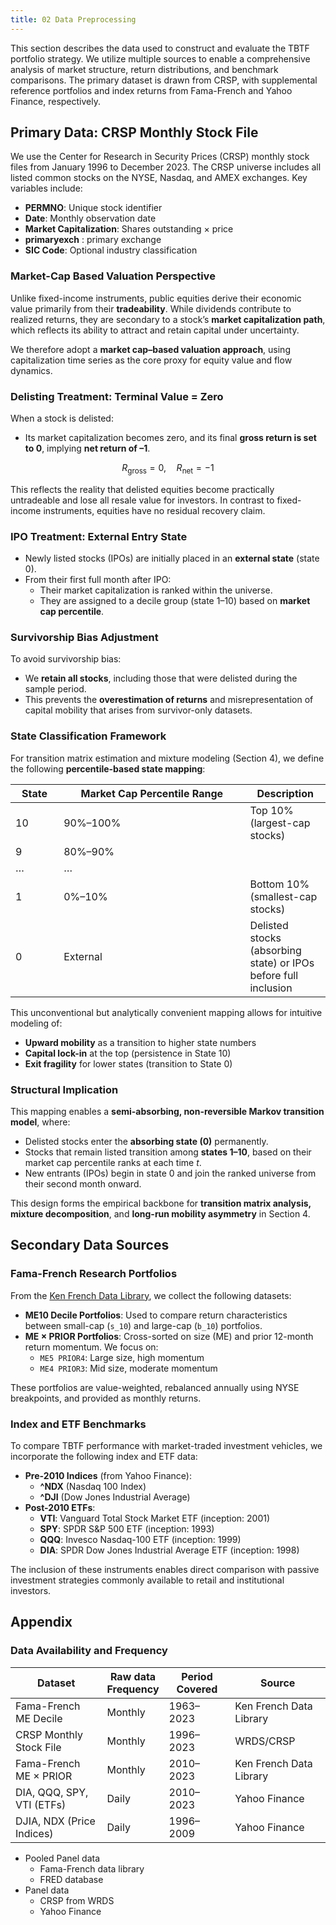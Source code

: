 ```yaml
---
title: 02 Data Preprocessing
---
```


This section describes the data used to construct and evaluate the TBTF portfolio strategy. We utilize multiple sources to enable a comprehensive analysis of market structure, return distributions, and benchmark comparisons. The primary dataset is drawn from CRSP, with supplemental reference portfolios and index returns from Fama-French and Yahoo Finance, respectively.

## Primary Data: CRSP Monthly Stock File

We use the Center for Research in Security Prices (CRSP) monthly stock files from January 1996 to December 2023. The CRSP universe includes all listed common stocks on the NYSE, Nasdaq, and AMEX exchanges. Key variables include:

- **PERMNO**: Unique stock identifier  
- **Date**: Monthly observation date  
- **Market Capitalization**: Shares outstanding × price  
- **primaryexch** : primary exchange
- **SIC Code**: Optional industry classification  

### Market-Cap Based Valuation Perspective

Unlike fixed-income instruments, public equities derive their economic value primarily from their **tradeability**. While dividends contribute to realized returns, they are secondary to a stock’s **market capitalization path**, which reflects its ability to attract and retain capital under uncertainty.

We therefore adopt a **market cap–based valuation approach**, using capitalization time series as the core proxy for equity value and flow dynamics.

### Delisting Treatment: Terminal Value = Zero

When a stock is delisted:

- Its market capitalization becomes zero, and its final **gross return is set to 0**, implying **net return of –1**.

$$ R_{\text{gross}} = 0, \quad R_{\text{net}} = -1 $$

This reflects the reality that delisted equities become practically untradeable and lose all resale value for investors. In contrast to fixed-income instruments, equities have no residual recovery claim.

### IPO Treatment: External Entry State

- Newly listed stocks (IPOs) are initially placed in an **external state** (state 0).
- From their first full month after IPO:
  - Their market capitalization is ranked within the universe.
  - They are assigned to a decile group (state 1–10) based on **market cap percentile**.

### Survivorship Bias Adjustment

To avoid survivorship bias:

- We **retain all stocks**, including those that were delisted during the sample period.
- This prevents the **overestimation of returns** and misrepresentation of capital mobility that arises from survivor-only datasets.

### State Classification Framework

For transition matrix estimation and mixture modeling (Section 4), we define the following **percentile-based state mapping**:

| State | Market Cap Percentile Range | Description |
|--------|------------------------------|-------------|
| 10     | 90%–100%                     | Top 10% (largest-cap stocks) |
| 9      | 80%–90%                      |               |
| ...    | ...                          |               |
| 1      | 0%–10%                       | Bottom 10% (smallest-cap stocks) |
| 0      | External                     | Delisted stocks (absorbing state) or IPOs before full inclusion |

This unconventional but analytically convenient mapping allows for intuitive modeling of:

- **Upward mobility** as a transition to higher state numbers
- **Capital lock-in** at the top (persistence in State 10)
- **Exit fragility** for lower states (transition to State 0)

### Structural Implication

This mapping enables a **semi-absorbing, non-reversible Markov transition model**, where:

- Delisted stocks enter the **absorbing state (0)** permanently.
- Stocks that remain listed transition among **states 1–10**, based on their market cap percentile ranks at each time $t$.
- New entrants (IPOs) begin in state 0 and join the ranked universe from their second month onward.

This design forms the empirical backbone for **transition matrix analysis, mixture decomposition**, and **long-run mobility asymmetry** in Section 4.


## Secondary Data Sources

### Fama-French Research Portfolios

From the [Ken French Data Library](https://mba.tuck.dartmouth.edu/pages/faculty/ken.french/data_library.html), we collect the following datasets:

- **ME10 Decile Portfolios**: Used to compare return characteristics between small-cap (`s_10`) and large-cap (`b_10`) portfolios.
- **ME × PRIOR Portfolios**: Cross-sorted on size (ME) and prior 12-month return momentum. We focus on:
  - `ME5 PRIOR4`: Large size, high momentum
  - `ME4 PRIOR3`: Mid size, moderate momentum

These portfolios are value-weighted, rebalanced annually using NYSE breakpoints, and provided as monthly returns.

### Index and ETF Benchmarks

To compare TBTF performance with market-traded investment vehicles, we incorporate the following index and ETF data:

- **Pre-2010 Indices** (from Yahoo Finance):
  - **^NDX** (Nasdaq 100 Index)
  - **^DJI** (Dow Jones Industrial Average)

- **Post-2010 ETFs**:
  - **VTI**: Vanguard Total Stock Market ETF (inception: 2001)
  - **SPY**: SPDR S&P 500 ETF (inception: 1993)
  - **QQQ**: Invesco Nasdaq-100 ETF (inception: 1999)
  - **DIA**: SPDR Dow Jones Industrial Average ETF (inception: 1998)


The inclusion of these instruments enables direct comparison with passive investment strategies commonly available to retail and institutional investors.

## Appendix {.appendix}

### Data Availability and Frequency

| Dataset                         | Raw data Frequency | Period Covered       | Source                         |
|--------------------------------|-----------|----------------------|--------------------------------|
| Fama-French ME Decile          | Monthly   | 1963–2023            | Ken French Data Library        |
| CRSP Monthly Stock File        | Monthly   | 1996–2023            | WRDS/CRSP                      |
| Fama-French ME × PRIOR         | Monthly   | 2010–2023            | Ken French Data Library        |
| DIA, QQQ, SPY, VTI (ETFs)      | Daily   | 2010–2023    | Yahoo Finance                  |
| DJIA, NDX (Price Indices)      | Daily   | 1996–2009            | Yahoo Finance                  |

- Pooled Panel data
  - Fama-French data library
  - FRED database
- Panel data
  - CRSP from WRDS
  - Yahoo Finance

